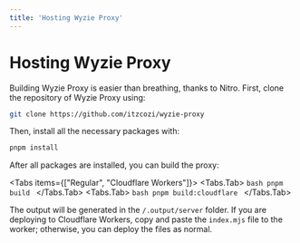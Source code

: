 ```yaml
---
title: 'Hosting Wyzie Proxy'
---
```


# Hosting Wyzie Proxy

Building Wyzie Proxy is easier than breathing, thanks to Nitro. First, clone the repository of Wyzie Proxy using:

```bash
git clone https://github.com/itzcozi/wyzie-proxy
```

Then, install all the necessary packages with:

```bash
pnpm install
```

After all packages are installed, you can build the proxy:

<Tabs items={["Regular", "Cloudflare Workers"]}>
  <Tabs.Tab>
    ```bash
    pnpm build
    ```
  </Tabs.Tab>
  <Tabs.Tab>
    ```bash
    pnpm build:cloudflare
    ```
  </Tabs.Tab>
</Tabs>

The output will be generated in the `/.output/server` folder. If you are deploying to Cloudflare Workers, copy and paste the `index.mjs` file to the worker; otherwise, you can deploy the files as normal.
